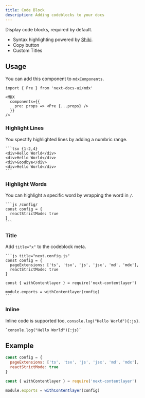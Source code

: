 ```yaml
---
title: Code Block
description: Adding codeblocks to your docs
---
```


Display code blocks, required by default.

- Syntax highlighting powered by [Shiki](https://github.com/shikijs/shiki).
- Copy button
- Custom Titles

## Usage

You can add this component to `mdxComponents`.

```mdx {5}
import { Pre } from 'next-docs-ui/mdx'

<MDX
  components={{
    pre: props => <Pre {...props} />
  }}
/>
```

### Highlight Lines

You spectify highlighted lines by adding a numbric range.

````mdx
```tsx {1-2,4}
<div>Hello World</div>
<div>Hello World</div>
<div>Goodbye</div>
<div>Hello World</div>
```
````

### Highlight Words

You can highlight a specific word by wrapping the word in `/`.

````mdx
```js /config/
const config = {
  reactStrictMode: true
}
```
````

### Title

Add `title="x"` to the codeblock meta.

````mdx
```js title="next.config.js"
const config = {
  pageExtensions: ['ts', 'tsx', 'js', 'jsx', 'md', 'mdx'],
  reactStrictMode: true
}

const { withContentlayer } = require('next-contentlayer')

module.exports = withContentlayer(config)
```
````

### Inline

Inline code is supported too, `console.log("Hello World"){:js}`.

```mdx
`console.log("Hello World"){:js}`
```

## Example

```js title="next.config.js" {10} /config/
const config = {
  pageExtensions: ['ts', 'tsx', 'js', 'jsx', 'md', 'mdx'],
  reactStrictMode: true
}

const { withContentlayer } = require('next-contentlayer')

module.exports = withContentlayer(config)
```
